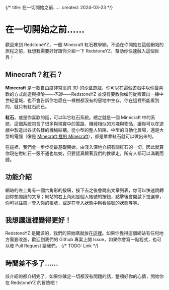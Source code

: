 {/*
title: 在一切開始之前……
created: 2024-03-23
*/}

# 在一切開始之前……
歡迎來到 RedstoneYZ，一個 Minecraft 紅石教學網。不過在你開始在這個網站的旅程之前，我想我需要好好跟你介紹一下 RedstoneYZ，幫助你快速融入這個世界！

## Minecraft？紅石？
**Minecraft** 是一款自由度非常高的 3D 的沙盒遊戲，你可以在這個遊戲中以你最喜歡的方式創造與探險——<i>不過</i>——RedstoneYZ 並沒有要教你如何從零蓋出一棟中世紀皇城，也不會告訴你怎麼在一棵樹都沒有的惡地中生存，你在這裡所能看到的，就只有紅石而已。

**紅石**，或是你喜歡的話，可以叫它紅石系統。總之就是一個 Minecraft 中的系統，這個系統包含了很多與現實中的電路、機械相似的方塊與物品，讓你可以在遊戲中製造出各式各樣的機械結構。從小型的整人陷阱、中型的自動化農場，還是大型的電腦（像是 <a href="https://www.youtube.com/watch?v=-BP7DhHTU-I">Minecraft 裡的 Minecraft</a>），都是單靠紅石就可以做出來的。

在這裡，我們會一步步從最基礎開始，由淺入深地介紹有關紅石的一切，因此就算你現在對紅石一竅不通也無妨，只要認真跟著我們的教學走，所有人都可以滿載而歸。

## 功能介紹
網站的左上角有一個六角形的按鈕，按下去之後會跳出文章列表，你可以快速跳轉到你想閱讀的文章；網站的右上角則是個人帳號的按鈕，點擊後會開啟下拉選單，你可以註冊／登入你的帳號，或是在登入狀態中察看帳號的狀態等等。

## 我想讓這裡變得更好！
RedstoneYZ 是開源的，我們的原始碼就放在<a href="https://github.com/RedstoneYZ/RedstoneYZ">這裡</a>。如果你覺得這個網站有任何地方需要改進，歡迎到我們的 Github 專案上開 Issue，如果你會寫一點程式，也可以發 Pull Request 給我們。
{/* TODO: Link */}

## 時間差不多了……
該介紹的都介紹完了，如果你確定一切都沒有問題的話，整頓好你的心情，開始你在 RedstoneYZ 的冒險吧！
